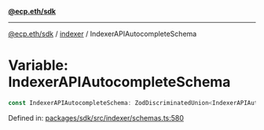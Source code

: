[**@ecp.eth/sdk**](../../index.mdx)

***

[@ecp.eth/sdk](/sdk-reference/index.mdx) / [indexer](/sdk-reference/indexer/index.mdx) / IndexerAPIAutocompleteSchema

# Variable: IndexerAPIAutocompleteSchema

```ts
const IndexerAPIAutocompleteSchema: ZodDiscriminatedUnion<IndexerAPIAutocompleteSchemaType>;
```

Defined in: [packages/sdk/src/indexer/schemas.ts:580](https://github.com/ecp-eth/comments-monorepo/blob/main/packages/sdk/src/indexer/schemas.ts#L580)
